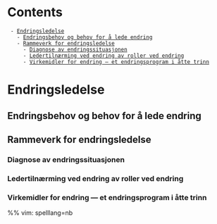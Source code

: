 = Contents =
  - [[#Endringsledelse|Endringsledelse]]
    - [[#Endringsledelse#Endringsbehov og behov for å lede endring|Endringsbehov og behov for å lede endring]]
    - [[#Endringsledelse#Rammeverk for endringsledelse|Rammeverk for endringsledelse]]
      - [[#Endringsledelse#Rammeverk for endringsledelse#Diagnose av endringssituasjonen|Diagnose av endringssituasjonen]]
      - [[#Endringsledelse#Rammeverk for endringsledelse#Ledertilnærming ved endring av roller ved endring|Ledertilnærming ved endring av roller ved endring]]
      - [[#Endringsledelse#Rammeverk for endringsledelse#Virkemidler for endring — et endringsprogram i åtte trinn|Virkemidler for endring — et endringsprogram i åtte trinn]]

= Endringsledelse =

== Endringsbehov og behov for å lede endring ==

== Rammeverk for endringsledelse ==

=== Diagnose av endringssituasjonen ===

=== Ledertilnærming ved endring av roller ved endring ===

=== Virkemidler for endring — et endringsprogram i åtte trinn ===

%% vim: spelllang=nb

